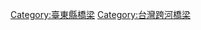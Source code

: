 {{Commons_category}}
{{Category_more|太平溪|橋}}

[[Category:臺東縣橋梁|Category:臺東縣橋梁]]
[[Category:台灣跨河橋梁|Category:台灣跨河橋梁]]